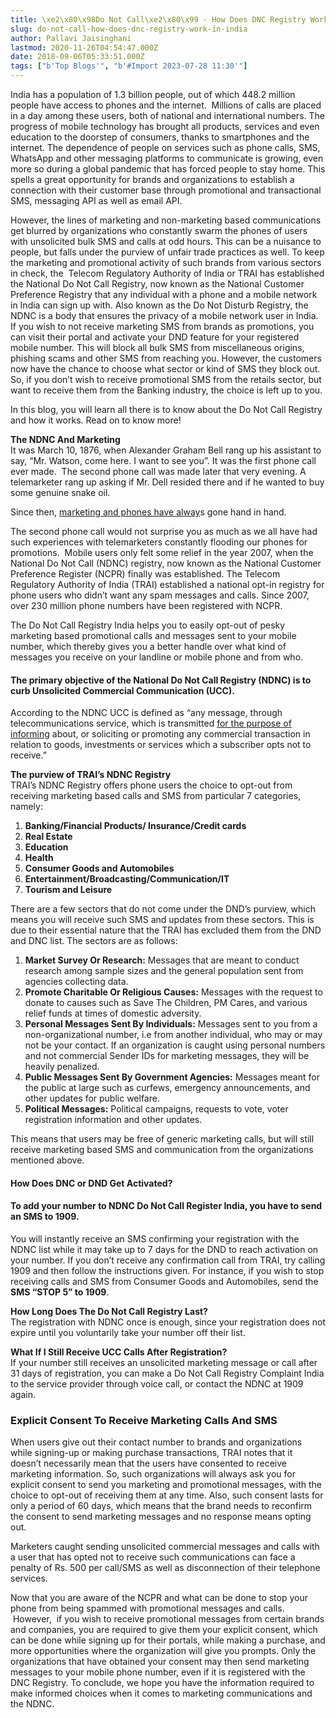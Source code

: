 ```yaml
---
title: \xe2\x80\x98Do Not Call\xe2\x80\x99 - How Does DNC Registry Work In India?
slug: do-not-call-how-does-dnc-registry-work-in-india
author: Pallavi Jaisinghani
lastmod: 2020-11-26T04:54:47.000Z
date: 2018-09-06T05:33:51.000Z
tags: ["b'Top Blogs'", "b'#Import 2023-07-28 11:30'"]
---
```


India has a population of 1.3 billion people, out of which 448.2 million people have access to phones and the internet.  Millions of calls are placed in a day among these users, both of national and international numbers. The progress of mobile technology has brought all products, services and even education to the doorstep of consumers, thanks to smartphones and the internet. The dependence of people on services such as phone calls, SMS, WhatsApp and other messaging platforms to communicate is growing, even more so during a global pandemic that has forced people to stay home. This spells a great opportunity for brands and organizations to establish a connection with their customer base through promotional and transactional SMS, messaging API as well as email API.  


However, the lines of marketing and non-marketing based communications get blurred by organizations who constantly swarm the phones of users with unsolicited bulk SMS and calls at odd hours. This can be a nuisance to people, but falls under the purview of unfair trade practices as well. To keep the marketing and promotional activity of such brands from various sectors in check, the  Telecom Regulatory Authority of India or TRAI has established the National Do Not Call Registry, now known as the National Customer Preference Registry that any individual with a phone and a mobile network in India can sign up with. Also known as the Do Not Disturb Registry, the NDNC is a body that ensures the privacy of a mobile network user in India. If you wish to not receive marketing SMS from brands as promotions, you can visit their portal and activate your DND feature for your registered mobile number. This will block all bulk SMS from miscellaneous origins, phishing scams and other SMS from reaching you. However, the customers now have the chance to choose what sector or kind of SMS they block out. So, if you don’t wish to receive promotional SMS from the retails sector, but want to receive them from the Banking industry, the choice is left up to you.   


In this blog, you will learn all there is to know about the Do Not Call Registry and how it works. Read on to know more!  


**The NDNC And Marketing**  
It was March 10, 1876, when Alexander Graham Bell rang up his assistant to say, “Mr. Watson, come here. I want to see you”. It was the first phone call ever made.  The second phone call was made later that very evening. A telemarketer rang up asking if Mr. Dell resided there and if he wanted to buy some genuine snake oil.  


Since then, [marketing and phones have alway](https://msg91.com/phone/?utm_source=blog&utm_medium=int&utm_campaign=dnc)s gone hand in hand.  


The second phone call would not surprise you as much as we all have had such experiences with telemarketers constantly flooding our phones for promotions.  Mobile users only felt some relief in the year 2007, when the National Do Not Call (NDNC) registry, now known as the National Customer Preference Register (NCPR) finally was established. The Telecom Regulatory Authority of India (TRAI) established a national opt-in registry for phone users who didn’t want any spam messages and calls. Since 2007, over 230 million phone numbers have been registered with NCPR.

The Do Not Call Registry India helps you to easily opt-out of pesky marketing based promotional calls and messages sent to your mobile number, which thereby gives you a better handle over what kind of messages you receive on your landline or mobile phone and from who.

#### The primary objective of the National Do Not Call Registry (NDNC) is to curb Unsolicited Commercial Communication (UCC).

According to the NDNC UCC is defined as “any message, through telecommunications service, which is transmitted [for the purpose of informing](https://msg91.com/transactional-sms/?utm_source=blog&utm_medium=int&utm_campaign=dnc) about, or soliciting or promoting any commercial transaction in relation to goods, investments or services which a subscriber opts not to receive.”  


**The purview of TRAI’s NDNC Registry**  
TRAI’s NDNC Registry offers phone users the choice to opt-out from receiving marketing based calls and SMS from particular 7 categories, namely:  


1. ****Banking/Financial Products/ Insurance/Credit cards****
2. ****Real Estate****
3. ****Education****
4. ****Health****
5. ****Consumer Goods and Automobiles****
6. ****Entertainment/Broadcasting/Communication/IT****
7. ****Tourism and Leisure****

There are a few sectors that do not come under the DND’s purview, which means you will receive such SMS and updates from these sectors. This is due to their essential nature that the TRAI has excluded them from the DND and DNC list. The sectors are as follows:  


1. ******Market Survey Or Research:****** Messages that are meant to conduct research among sample sizes and the general population sent from agencies collecting data.
2. ******Promote Charitable Or Religious Causes:****** Messages with the request to donate to causes such as Save The Children, PM Cares, and various relief funds at times of domestic adversity.
3. ******Personal Messages Sent By Individuals:****** Messages sent to you from a non-organizational number, i.e from another individual, who may or may not be your contact. If an organization is caught using personal numbers and not commercial Sender IDs for marketing messages, they will be heavily penalized.
4. ******Public Messages Sent By Government Agencies:****** Messages meant for the public at large such as curfews, emergency announcements, and other updates for public welfare.
5. ******Political Messages:****** Political campaigns, requests to vote, voter registration information and other updates.

This means that users may be free of generic marketing calls, but will still receive marketing based SMS and communication from the organizations mentioned above.

#### **How Does DNC or DND Get Activated?**

#### To add your number to NDNC Do Not Call Register India, you have to send an SMS to 1909.

You will instantly receive an SMS confirming your registration with the NDNC list while it may take up to 7 days for the DND to reach activation on your number. If you don’t receive any confirmation call from TRAI, try calling 1909 and then follow the instructions given. For instance, if you wish to stop receiving calls and SMS from Consumer Goods and Automobiles, send the **SMS “STOP 5” to 1909**.  


**How Long Does The Do Not Call Registry Last?**  
The registration with NDNC once is enough, since your registration does not expire until you voluntarily take your number off their list.  


**What If I Still Receive UCC Calls After Registration?**  
If your number still receives an unsolicited marketing message or call after 31 days of registration, you can make a Do Not Call Registry Complaint India to the service provider through voice call, or contact the NDNC at 1909 again.

### **Explicit Consent To Receive Marketing Calls And SMS**

When users give out their contact number to brands and organizations while signing-up or making purchase transactions, TRAI notes that it doesn’t necessarily mean that the users have consented to receive marketing information. So, such organizations will always ask you for explicit consent to send you marketing and promotional messages, with the choice to opt-out of receiving them at any time. Also, such consent lasts for only a period of 60 days, which means that the brand needs to reconfirm the consent to send marketing messages and no response means opting out.

Marketers caught sending unsolicited commercial messages and calls with a user that has opted not to receive such communications can face a penalty of Rs. 500 per call/SMS as well as disconnection of their telephone services.  


Now that you are aware of the NCPR and what can be done to stop your phone from being spammed with promotional messages and calls.  However,  if you wish to receive promotional messages from certain brands and companies, you are required to give them your explicit consent, which can be done while signing up for their portals, while making a purchase, and more opportunities where the organization will give you prompts. Only the organizations that have obtained your consent may then send marketing messages to your mobile phone number, even if it is registered with the DNC Registry. To conclude, we hope you have the information required to make informed choices when it comes to marketing communications and the NDNC.

